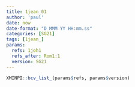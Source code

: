 ```yaml
---
title: 1jean_01
author: 'paul'
date: now
date-format: "D MMM YY HH:mm.ss"
categories: [SG21]
tags: [1jean_]
params:
  refs: 1joh1
  refs_after: Rom1:1
  version: SG21
---
```


```r
XMINPI::bcv_list_(params$refs, params$version)
```

